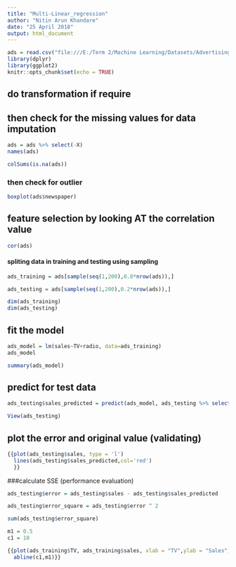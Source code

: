 ---
title: "Multi-Linear_regression"
author: "Nitin Arun Khandare"
date: "25 April 2018"
output: html_document
---

```{r setup, include=FALSE}
ads = read.csv("file:///E:/Term 2/Machine Learning/Datasets/Advertising.csv")
library(dplyr)
library(ggplot2)
knitr::opts_chunk$set(echo = TRUE)
```

## do transformation if require

## then check for the missing values for data imputation
```{r}

ads = ads %>% select(-X)
names(ads)

colSums(is.na(ads))
```


### then check for outlier
```{r}

boxplot(ads$newspaper)

```


## feature selection by looking AT the correlation value
```{r}

cor(ads)

```


#### spliting data in training and testing using sampling
```{r}

ads_training = ads[sample(seq(1,200),0.8*nrow(ads)),]

ads_testing = ads[sample(seq(1,200),0.2*nrow(ads)),]

dim(ads_training)
dim(ads_testing)


```


## fit the model
```{r}
ads_model = lm(sales~TV+radio, data=ads_training)
ads_model

summary(ads_model)
```


## predict for test data
```{r}
ads_testing$sales_predicted = predict(ads_model, ads_testing %>% select(-sales))

View(ads_testing)
```

## plot the error and original value (validating)
```{r}
{{plot(ads_testing$sales, type = 'l')
  lines(ads_testing$sales_predicted,col='red')
  }}
```

###calculate SSE  (performance evaluation)
```{r}
ads_testing$error = ads_testing$sales - ads_testing$sales_predicted

ads_testing$error_square = ads_testing$error ^ 2

sum(ads_testing$error_square)


```

```{r}
m1 = 0.5
c1 = 10

{{plot(ads_training$TV, ads_training$sales, xlab = "TV",ylab = "Sales")
  abline(c1,m1)}}
```



